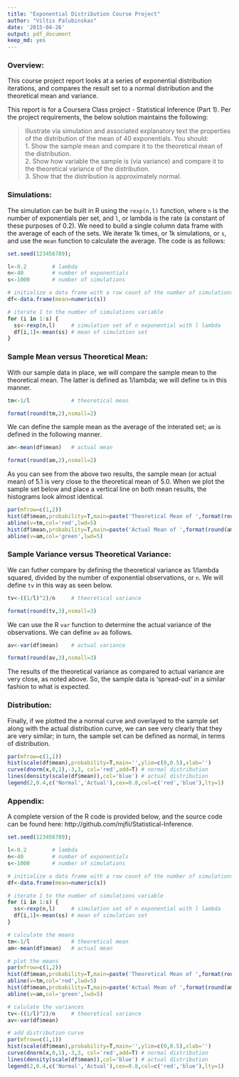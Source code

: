 ```yaml
---
title: "Exponential Distribution Course Project"
author: "Viltis Palubinskas"
date: '2015-04-26'
output: pdf_document
keep_md: yes
---
```

### Overview:
This course project report looks at a series of exponential distribution iterations, and compares the result set to a normal distribution and the theoretical mean and variance.  

This report is for a Coursera Class project - Statistical Inference (Part 1).  Per the project requirements, the below solution maintains the following:

> Illustrate via simulation and associated explanatory text the properties of the distribution of the mean of 40 exponentials.  You should:  
> 1. Show the sample mean and compare it to the theoretical mean of the distribution.  
> 2. Show how variable the sample is (via variance) and compare it to the theoretical variance of the distribution.  
> 3. Show that the distribution is approximately normal.  

### Simulations: 
The simulation can be built in R using the `rexp(n,l)` function, where `n` is the number of exponentials per set, and `l`, or lambda is the rate (a constant of these purposes of 0.2). We need to build a single column data frame with the average of each of the sets.  We iterate 1k times, or 1k simulations, or `s`, and use the `mean` function to calculate the average.  The code is as follows:

```r
set.seed(123456789);
```
```r
l<-0.2        # lambda
n<-40         # number of exponentials
s<-1000       # number of simulations

# initialize a data frame with a row count of the number of simulations
df<-data.frame(mean=numeric(s))

# iterate 1 to the number of simulations variable
for (i in 1:s) {
  ss<-rexp(n,l)     # simulation set of n exponential with l lambda
  df[i,1]<-mean(ss) # mean of simulation set
}
```

### Sample Mean versus Theoretical Mean: 
With our sample data in place, we will compare the sample mean to the theoretical mean. The latter is defined as 1/lambda; we will define `tm` in this manner.

```r
tm<-1/l             # theoretical mean
```

```r
format(round(tm,2),nsmall=2)
```

We can define the sample mean as the average of the interated set; `am` is defined in the following manner.

```r
am<-mean(df$mean)   # actual mean
```

```r
format(round(am,2),nsmall=2)
```

As you can see from the above two results, the sample mean (or actual mean) of 5.1 is very close to the theoretical mean of 5.0.  When we plot the sample set below and place a vertical line on both mean results, the histograms look almost identical.

```r
par(mfrow=c(1,2))
hist(df$mean,probability=T,main=paste('Theoretical Mean of ',format(round(tm,2),nsmall=2)),ylim=c(0,0.55),col='gray',xlab='Means of Simulation Set')
abline(v=tm,col='red',lwd=5)
hist(df$mean,probability=T,main=paste('Actual Mean of ',format(round(am,2),nsmall=2)),ylim=c(0,0.55),col='gray',xlab='Means of Simulation Set')
abline(v=am,col='green',lwd=5)
```

### Sample Variance versus Theoretical Variance: 
We can futher compare by defining the theoretical variance as 1/lambda squared, divided by the number of exponential observations, or `n`.  We will define `tv` in this way as seen below.

```r
tv<-((1/l)^2)/n     # theoretical variance
```

```r
format(round(tv,3),nsmall=3)
```

We can use the R `var` function to determine the actual variance of the observations.  We can define `av` as follows.
```r
av<-var(df$mean)    # actual variance
```

```r
format(round(av,3),nsmall=3)
```

The results of the theoretical variance as compared to actual variance are very close, as noted above. So, the sample data is 'spread-out' in a similar fashion to what is expected.

### Distribution: 
Finally, if we plotted the a normal curve and overlayed to the sample set along with the actual distribution curve, we can see very clearly that they are very similar; in turn, the sample set can be defined as normal, in terms of distribution.

```r
par(mfrow=c(1,1))
hist(scale(df$mean),probability=T,main='',ylim=c(0,0.5),xlab='')
curve(dnorm(x,0,1),-3,3, col='red',add=T) # normal distribution
lines(density(scale(df$mean)),col='blue') # actual distribution 
legend(2,0.4,c('Normal','Actual'),cex=0.8,col=c('red','blue'),lty=1)
```

### Appendix:
A complete version of the R code is provided below, and the source code can be found here: http://github.com/mjfii/Statistical-Inference.

```r
set.seed(123456789);

l<-0.2        # lambda
n<-40         # number of exponentials
s<-1000       # number of simulations

# initialize a data frame with a row count of the number of simulations
df<-data.frame(mean=numeric(s))

# iterate 1 to the number of simulations variable
for (i in 1:s) {
  ss<-rexp(n,l)     # simulation set of n exponential with l lambda
  df[i,1]<-mean(ss) # mean of simulation set
}

# calculate the means
tm<-1/l             # theoretical mean
am<-mean(df$mean)   # actual mean

# plot the means
par(mfrow=c(1,2))
hist(df$mean,probability=T,main=paste('Theoretical Mean of ',format(round(tm,2),nsmall=2)),ylim=c(0,0.55),col='gray',xlab='Means of Simulation Set')
abline(v=tm,col='red',lwd=5)
hist(df$mean,probability=T,main=paste('Actual Mean of ',format(round(am,2),nsmall=2)),ylim=c(0,0.55),col='gray',xlab='Means of Simulation Set')
abline(v=am,col='green',lwd=5)

# calulate the variances
tv<-((1/l)^2)/n     # theoretical variance
av<-var(df$mean)

# add distribution curve
par(mfrow=c(1,1))
hist(scale(df$mean),probability=T,main='',ylim=c(0,0.5),xlab='')
curve(dnorm(x,0,1),-3,3, col='red',add=T) # normal distribution
lines(density(scale(df$mean)),col='blue') # actual distribution 
legend(2,0.4,c('Normal','Actual'),cex=0.8,col=c('red','blue'),lty=1)

```
